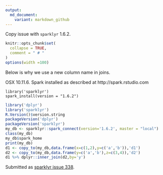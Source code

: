 ```yaml
---
output:
  md_document:
    variant: markdown_github
---
```


Copy issue with `sparklyr` 1.6.2.

<!-- Generated from .Rmd. Please edit that file -->

```r
knitr::opts_chunk$set(
  collapse = TRUE,
  comment = " # "
)
options(width =100)
```


Below is why we use a new column name in joins.

OSX 10.11.6.
Spark installed as described at http://spark.rstudio.com

```
library('sparklyr')
spark_install(version = "1.6.2")
```


```r
library('dplyr')
library('sparklyr')
R.Version()$version.string
packageVersion('dplyr')
packageVersion('sparklyr')
my_db <- sparklyr::spark_connect(version='1.6.2', master = "local")
class(my_db)
my_db$spark_home
print(my_db)
d1 <- copy_to(my_db,data.frame(x=c(1,2),y=c('a','b')),'d1')
d2 <- copy_to(my_db,data.frame(y=c('a','b'),z=c(3,4)),'d2')
d1 %>% dplyr::inner_join(d2,by='y')
```

Submitted as [sparklyr issue 338](https://github.com/rstudio/sparklyr/issues/338).
